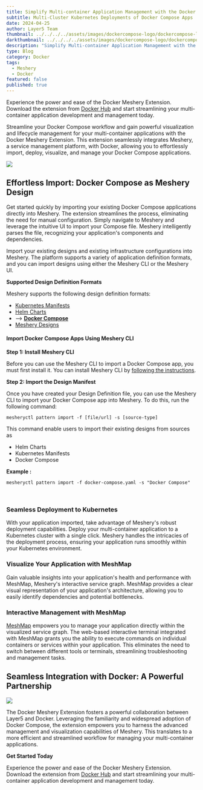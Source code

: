 ---
title: Simplify Multi-container Application Management with the Docker Meshery Extension
subtitle: Multi-Cluster Kubernetes Deployments of Docker Compose Apps
date: 2024-04-25
author: Layer5 Team
thumbnail: ../../../../assets/images/dockercompose-logo/dockercompose-logo.webp
darkthumbnail: ../../../../assets/images/dockercompose-logo/dockercompose-logo.webp
description: "Simplify Multi-container Application Management with the Docker Meshery Extension"
type: Blog
category: Docker
tags:
  - Meshery
  - Docker
featured: false
published: true
---


<BlogWrapper>
<div className="intro"><p>
Experience the power and ease of the Docker Meshery Extension. Download the extension from <a href="https://hub.docker.com/extensions/meshery/docker-extension-meshery">Docker Hub</a> and start streamlining your multi-container application development and management today.
</p></div>

<p>Streamline your Docker Compose workflow and gain powerful visualization and lifecycle management for your multi-container applications with the Docker Meshery Extension. This extension seamlessly integrates Meshery, a service management platform, with Docker, allowing you to effortlessly import, deploy, visualize, and manage your Docker Compose applications.</p>

<img src={dockercompose_logo} className="image-right-no-shadow" />

<h2>Effortless Import: Docker Compose as Meshery Design</h2>

<p>Get started quickly by importing your existing Docker Compose applications directly into Meshery. The extension streamlines the process, eliminating the need for manual configuration. Simply navigate to Meshery and leverage the intuitive UI to import your Compose file. Meshery intelligently parses the file, recognizing your application's components and dependencies.</p>

<p>Import your existing designs and existing infrastructure configurations into Meshery. The platform supports a variety of application definition formats, and you can import designs using either the Meshery CLI or the Meshery UI.</p>

**Supported Design Definition Formats**

Meshery supports the following design definition formats:

- [Kubernetes Manifests](https://kubernetes.io/docs/concepts/overview/working-with-objects/kubernetes-objects/)
- [Helm Charts](https://helm.sh/docs/topics/charts/)
- --> **[Docker Compose](https://docs.docker.com/compose/)**
- [Meshery Designs](https://docs.meshery.io/concepts/logical/designs)

#### Import Docker Compose Apps Using Meshery CLI

<strong>Step 1: Install Meshery CLI</strong>

<p>
Before you can use the Meshery CLI to import a Docker Compose app, you must first install it. You can install Meshery CLI by <a href="https://docs.meshery.io/installation#install-mesheryctl">following the instructions</a>.
</p>

<strong>Step 2: Import the Design Manifest</strong>

Once you have created your Design Definition file, you can use the Meshery CLI to import your Docker Compose app into Meshery. To do this, run the following command:

```shell
mesheryctl pattern import -f [file/url] -s [source-type]
```

This command enable users to import their existing designs from sources as

- Helm Charts
- Kubernetes Manifests
- Docker Compose

**Example :**

```shell
mesheryctl pattern import -f docker-compose.yaml -s "Docker Compose"
```

<br />

### Seamless Deployment to Kubernetes

<p>With your application imported, take advantage of Meshery's robust deployment capabilities.  Deploy your multi-container application to a Kubernetes cluster with a single click. Meshery handles the intricacies of the deployment process, ensuring your application runs smoothly within your Kubernetes environment.</p>

### Visualize Your Application with MeshMap

Gain valuable insights into your application's health and performance with MeshMap, Meshery's interactive service graph.  MeshMap provides a clear visual representation of your application's architecture,  allowing you to easily identify dependencies and potential bottlenecks.

### Interactive Management with MeshMap

[MeshMap](/cloud-native-management/meshmap) empowers you to manage your application directly within the visualized service graph.  The web-based interactive terminal integrated with MeshMap grants you the ability to execute commands on individual containers or services within your application. This eliminates the need to switch between different tools or terminals, streamlining troubleshooting and management tasks.

## Seamless Integration with Docker: A Powerful Partnership

<img src={DockerLogo} className="image-right-no-shadow" />

<p>The Docker Meshery Extension fosters a powerful collaboration between <Link to="/company/news/layer5-joins-docker-extension-program-bringing-kubernetes-and-service-mesh-management-to-docker-with-meshery">Layer5 and Docker</Link>. Leveraging the familiarity and widespread adoption of Docker Compose, the extension empowers you to harness the advanced management and visualization capabilities of Meshery. This translates to a more efficient and streamlined workflow for managing your multi-container applications.</p>

<strong>Get Started Today</strong>

<p>Experience the power and ease of the Docker Meshery Extension. Download the extension from <a href="https://hub.docker.com/extensions/meshery/docker-extension-meshery">Docker Hub</a> and start streamlining your multi-container application development and management today.</p>

</BlogWrapper>
